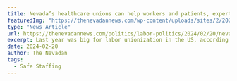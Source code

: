 ---
title: Nevada’s healthcare unions can help workers and patients, experts say
featuredImg: "https://thenevadannews.com/wp-content/uploads/sites/2/2024/02/GettyImages-1223488965-jpg.webp"
type: "News Article"
url: https://thenevadannews.com/politics/labor-politics/2024/02/20/nevadas-healthcare-unions-can-help-workers-and-patients-experts-say/
excerpt: Last year was big for labor unionization in the US, according to Sam Shaw, the executive director of Service Employees International Union Local 1107—and the healthcare field was no exception. The growth in union representation in that field brings multiple positives for both workers and patients, according to Shaw and healthcare experts.
date: 2024-02-20
author: The Nevadan
tags:
  - Safe Staffing
---
